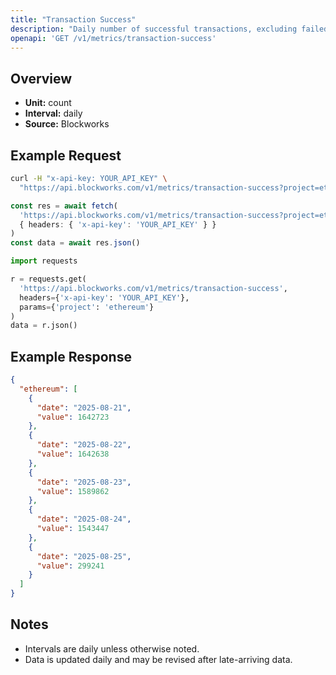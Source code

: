 ```yaml
---
title: "Transaction Success"
description: "Daily number of successful transactions, excluding failed transactions."
openapi: 'GET /v1/metrics/transaction-success'
---
```


## Overview

- **Unit:** count
- **Interval:** daily
- **Source:** Blockworks

## Example Request

<CodeGroup>

```bash cURL
curl -H "x-api-key: YOUR_API_KEY" \
  "https://api.blockworks.com/v1/metrics/transaction-success?project=ethereum"
```

```typescript TypeScript
const res = await fetch(
  'https://api.blockworks.com/v1/metrics/transaction-success?project=ethereum',
  { headers: { 'x-api-key': 'YOUR_API_KEY' } }
)
const data = await res.json()
```

```python Python
import requests

r = requests.get(
  'https://api.blockworks.com/v1/metrics/transaction-success',
  headers={'x-api-key': 'YOUR_API_KEY'},
  params={'project': 'ethereum'}
)
data = r.json()
```

</CodeGroup>

## Example Response

```json
{
  "ethereum": [
    {
      "date": "2025-08-21",
      "value": 1642723
    },
    {
      "date": "2025-08-22",
      "value": 1642638
    },
    {
      "date": "2025-08-23",
      "value": 1589862
    },
    {
      "date": "2025-08-24",
      "value": 1543447
    },
    {
      "date": "2025-08-25",
      "value": 299241
    }
  ]
}
```

## Notes
- Intervals are daily unless otherwise noted.
- Data is updated daily and may be revised after late-arriving data.
